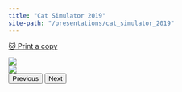 ```yaml
---
title: "Cat Simulator 2019"
site-path: "/presentations/cat_simulator_2019"
---
```


[🐱 Print a copy](../assets/cat_simulator_2019.pdf)

<div id="carouselExampleIndicators" class="carousel carousel-dark slide" data-bs-ride="carousel" data-bs-interval="false">
<div class="carousel-inner">
  <div class="carousel-item active">
  <img src="../assets/cat_simulator_2019/slide1.png" class="d-block w-100">
  </div>
  <div class="carousel-item">
  <img src="../assets/cat_simulator_2019/slide2.png" class="d-block w-100">
  </div>
</div>
<button class="carousel-control-prev" type="button" data-bs-target="#carouselExampleIndicators" data-bs-slide="prev">
  <span class="carousel-control-prev-icon" aria-hidden="true"></span>
  <span class="visually-hidden">Previous</span>
</button>
<button class="carousel-control-next" type="button" data-bs-target="#carouselExampleIndicators" data-bs-slide="next">
  <span class="carousel-control-next-icon" aria-hidden="true"></span>
  <span class="visually-hidden">Next</span>
</button>
</div>
